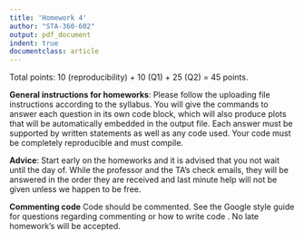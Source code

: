 ```yaml
---
title: 'Homework 4'
author: "STA-360-602"
output: pdf_document
indent: true
documentclass: article
---
```


Total points: 10 (reproducibility) + 10 (Q1) + 25 (Q2) = 45 points.\

**General instructions for homeworks**: Please follow the uploading file instructions according to the syllabus. You will give the commands to answer each question in its own code block, which will also produce plots that will be automatically embedded in the output file. Each answer must be supported by written statements as well as any code used. Your code must be completely reproducible and must compile. 

**Advice**: Start early on the homeworks and it is advised that you not wait until the day of. While the professor and the TA's check emails, they will be answered in the order they are received and last minute help will not be given unless we happen to be free.  

**Commenting code**
Code should be commented. See the Google style guide for questions regarding commenting or how to write 
code \url{https://google.github.io/styleguide/Rguide.xml}. No late homework's will be accepted.

\begin{enumerate}
\item (10 points, 5 points each) Hoff, 3.10 (Change of variables).

Let $\psi= g(\theta),$ where g is a monotone function of $\theta,$ and $h$ be the inverse of $g$ so that $\theta = h(\psi).$ If $p_{\theta}(\theta)$ is the probability density of $\theta,$ then the probability density of $\psi$ induced by $p_{\theta}$ is given by 
$$p_{\psi}(\psi) = p_{\theta}(h(\psi)) \times | \frac{dh}{d\psi} |.$$
\begin{enumerate}
\item Let $\theta \sim \text{beta}(a,b)$ and let $\psi = \log[\theta/(1- \theta)].$ Obtain the form of $p_{\psi}$ and plot is for the case that $a=b=1.$  \\
\textbf{Hint: Show that $$p_{\psi}(\psi) = \frac{b^{a}}{\Gamma(a)}
\frac{e^{\psi}}{(e^{\psi} + 1)^2} = \frac{e^{\psi}}{(e^{\psi} + 1)^2},$$} when $a=b=1.$
\item Let $\theta \sim \text{gamma}(a = shape,b = rate)$ and let $\psi = \log(\theta).$ Obtain the form of $p_{\psi}$ and plot is for the case that $a=b=1.$ \\
\textbf{Hint: Show that $$p_{\psi}(\psi) = \frac{b^{a}}{\Gamma(a)} e^{a\psi - be^{\psi}} = e^{\psi - e^{\psi}},$$} when $a=b=1.$
\end{enumerate}

  
\item Lab component (25 points total) Please refer to lab 4 and complete tasks 4---5.
\begin{enumerate}
\item[(a)] (10) Task 4
\item[(b)] (15) Task 5
\end{enumerate}
\end{enumerate}